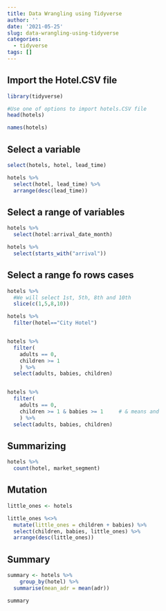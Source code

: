 ```yaml
---
title: Data Wrangling using Tidyverse
author: ''
date: '2021-05-25'
slug: data-wrangling-using-tidyverse
categories:
  - tidyverse
tags: []
---
```


## Import the Hotel.CSV file

```r

library(tidyverse)

#Use one of options to import hotels.CSV file
head(hotels)

names(hotels)

```

## Select a variable

```r
select(hotels, hotel, lead_time)

hotels %>%
  select(hotel, lead_time) %>%
  arrange(desc(lead_time))
```

## Select a range of variables

```r
hotels %>%
  select(hotel:arrival_date_month)

hotels %>%
  select(starts_with("arrival"))

```

## Select a range fo rows cases

```r
hotels %>%
  #We will select 1st, 5th, 8th and 10th
  slice(c(1,5,8,10))

hotels %>%
  filter(hotel=="City Hotel")


hotels %>%
  filter( 
    adults == 0,
    children >= 1
    ) %>% 
  select(adults, babies, children)


hotels %>%
  filter( 
    adults == 0,     
    children >= 1 & babies >= 1     # & means and
    ) %>%
  select(adults, babies, children)
```

## Summarizing

```r
hotels %>%
  count(hotel, market_segment)
```

## Mutation

```r

little_ones <- hotels

little_ones %<>%
  mutate(little_ones = children + babies) %>%
  select(children, babies, little_ones) %>%
  arrange(desc(little_ones))

```


## Summary 

```r

summary <- hotels %>%
    group_by(hotel) %>%
  summarise(mean_adr = mean(adr))

summary
```

